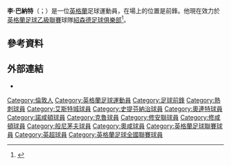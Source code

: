 '''李·巴納特'''（{{lang-en|Lee Barnard}}；{{bd|1984年|7月18日}}）是一位[[英格蘭|英格蘭]]足球運動員，在場上的位置是前鋒。他現在效力於[[英格蘭足球乙級聯賽|英格蘭足球乙級聯賽]]球隊[[紹森德足球俱樂部|紹森德足球俱樂部]]<ref>{{cite web | title=Barnard rejoins former club Southend | url=http://www.bbc.co.uk/sport/0/football/25881136 | publisher=BBC Sport | date=2014-01-24 | accessdate=2014-01-24 | archive-date=2014-04-25 | archive-url=https://web.archive.org/web/20140425122915/http://www.bbc.co.uk/sport/0/football/25881136 | dead-url=no }}</ref>。 
==參考資料==
{{Reflist}}

==外部連結==
*{{soccerbase|33759}}

{{DEFAULTSORT:Barnard, Lee}}
[[Category:倫敦人|Category:倫敦人]]
[[Category:英格蘭足球運動員|Category:英格蘭足球運動員]]
[[Category:足球前鋒|Category:足球前鋒]]
[[Category:熱刺球員|Category:熱刺球員]]
[[Category:艾斯特城球員|Category:艾斯特城球員]]
[[Category:史提芬納治球員|Category:史提芬納治球員]]
[[Category:奧連特球員|Category:奧連特球員]]
[[Category:諾咸頓球員|Category:諾咸頓球員]]
[[Category:克魯球員|Category:克魯球員]]
[[Category:修安聯球員|Category:修安聯球員]]
[[Category:修咸頓球員|Category:修咸頓球員]]
[[Category:般尼茅夫球員|Category:般尼茅夫球員]]
[[Category:奧咸球員|Category:奧咸球員]]
[[Category:英格蘭足球聯賽球員|Category:英格蘭足球聯賽球員]]
[[Category:英超球員|Category:英超球員]]
[[Category:英格蘭足球全國聯賽球員|Category:英格蘭足球全國聯賽球員]]